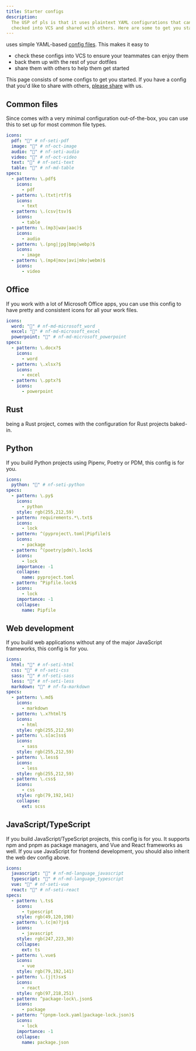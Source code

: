 ```yaml
---
title: Starter configs
description:
  The USP of pls is that it uses plaintext YAML configurations that can be
  checked into VCS and shared with others. Here are some to get you started.
---
```


<Pls /> uses simple YAML-based [config files](/reference/conf/). This makes it
easy to

- check these configs into VCS to ensure your teammates can enjoy them
- back them up with the rest of your dotfiles
- share them with others to help them get started

This page consists of some configs to get you started. If you have a config that
you'd like to share with others, [please share](/guides/contribute/) with us.

## Common files

Since <Pls /> comes with a very minimal configuration out-of-the-box, you can
use this to set up <Pls /> for most common file types.

```yaml
icons:
  pdf: "" # nf-seti-pdf
  image: "" # nf-oct-image
  audio: "" # nf-seti-audio
  video: "" # nf-oct-video
  text: "" # nf-seti-text
  table: "󰓫" # nf-md-table
specs:
  - pattern: \.pdf$
    icons:
      - pdf
  - pattern: \.(txt|rtf)$
    icons:
      - text
  - pattern: \.(csv|tsv)$
    icons:
      - table
  - pattern: \.(mp3|wav|aac)$
    icons:
      - audio
  - pattern: \.(png|jpg|bmp|webp)$
    icons:
      - image
  - pattern: \.(mp4|mov|avi|mkv|webm)$
    icons:
      - video
```

## Office

If you work with a lot of Microsoft Office apps, you can use this config to have
pretty and consistent icons for all your work files.

```yaml
icons:
  word: "󱎒" # nf-md-microsoft_word
  excel: "󱎏" # nf-md-microsoft_excel
  powerpoint: "󱎐" # nf-md-microsoft_powerpoint
specs:
  - pattern: \.docx?$
    icons:
      - word
  - pattern: \.xlsx?$
    icons:
      - excel
  - pattern: \.pptx?$
    icons:
      - powerpoint
```

## Rust

<Pls /> being a Rust project, comes with the configuration for Rust projects
baked-in.

## Python

If you build Python projects using Pipenv, Poetry or PDM, this config is for
you.

```yaml
icons:
  python: "" # nf-seti-python
specs:
  - pattern: \.py$
    icons:
      - python
    style: rgb(255,212,59)
  - pattern: requirements.*\.txt$
    icons:
      - lock
  - pattern: ^(pyproject\.toml|Pipfile)$
    icons:
      - package
  - pattern: ^(poetry|pdm)\.lock$
    icons:
      - lock
    importance: -1
    collapse:
      name: pyproject.toml
  - pattern: ^Pipfile.lock$
    icons:
      - lock
    importance: -1
    collapse:
      name: Pipfile
```

## Web development

If you build web applications without any of the major JavaScript frameworks,
this config is for you.

```yaml
icons:
  html: "" # nf-seti-html
  css: "" # nf-seti-css
  sass: "" # nf-seti-sass
  less: "" # nf-seti-less
  markdown: "" # nf-fa-markdown
specs:
  - pattern: \.md$
    icons:
      - markdown
  - pattern: \.x?html?$
    icons:
      - html
    style: rgb(255,212,59)
  - pattern: \.s[ac]ss$
    icons:
      - sass
    style: rgb(255,212,59)
  - pattern: \.less$
    icons:
      - less
    style: rgb(255,212,59)
  - pattern: \.css$
    icons:
      - css
    style: rgb(79,192,141)
    collapse:
      ext: scss
```

## JavaScript/TypeScript

If you build JavaScript/TypeScript projects, this config is for you. It supports
npm and pnpm as package managers, and Vue and React frameworks as well. If you
use JavaScript for frontend development, you should also inherit the web dev
config above.

```yaml
icons:
  javascript: "󰌞" # nf-md-language_javascript
  typescript: "󰛦" # nf-md-language_typescript
  vue: "" # nf-seti-vue
  react: "" # nf-seti-react
specs:
  - pattern: \.ts$
    icons:
      - typescript
    style: rgb(49,120,198)
  - pattern: \.(c|m)?js$
    icons:
      - javascript
    style: rgb(247,223,30)
    collapse:
      ext: ts
  - pattern: \.vue$
    icons:
      - vue
    style: rgb(79,192,141)
  - pattern: \.(j|t)sx$
    icons:
      - react
    style: rgb(97,218,251)
  - pattern: ^package-lock\.json$
    icons:
      - package
  - pattern: ^(pnpm-lock.yaml|package-lock.json)$
    icons:
      - lock
    importance: -1
    collapse:
      name: package.json
```

